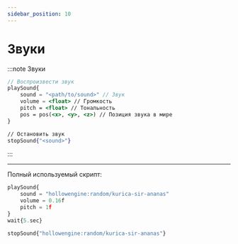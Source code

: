 ```yaml
---
sidebar_position: 10
---
```


# Звуки

:::note Звуки
```jsx
// Воспроизвести звук
playSound{
    sound = "<path/to/sound>" // Звук
    volume = <float> // Громкость
    pitch = <float> // Тональность
    pos = pos(<x>, <y>, <z>) // Позиция звука в мире
}

// Остановить звук
stopSound{"<sound>"}
```
:::

---

Полный используемый скрипт:

```jsx
playSound{
    sound = "hollowengine:random/kurica-sir-ananas"
    volume = 0.16f
    pitch = 1f
}
wait{5.sec}

stopSound{"hollowengine:random/kurica-sir-ananas"}
```
